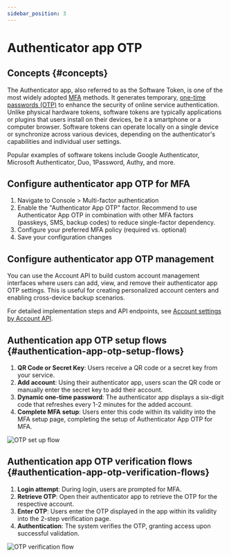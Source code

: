 ```yaml
---
sidebar_position: 3
---
```


# Authenticator app OTP

## Concepts \{#concepts}

The Authenticator app, also referred to as the Software Token, is one of the most widely adopted [MFA](https://auth.wiki/mfa) methods. It generates temporary, [one-time passwords (OTP)](https://auth.wiki/otp) to enhance the security of online service authentication. Unlike physical hardware tokens, software tokens are typically applications or plugins that users install on their devices, be it a smartphone or a computer browser. Software tokens can operate locally on a single device or synchronize across various devices, depending on the authenticator's capabilities and individual user settings.

Popular examples of software tokens include Google Authenticator, Microsoft Authenticator, Duo, 1Password, Authy, and more.

## Configure authenticator app OTP for MFA

1. Navigate to <CloudLink to="/mfa">Console > Multi-factor authentication</CloudLink>
2. Enable the "Authenticator App OTP" factor. Recommend to use Authenticator App OTP in combination with other MFA factors (passkeys, SMS, backup codes) to reduce single-factor dependency.
3. Configure your preferred MFA policy (required vs. optional)
4. Save your configuration changes

## Configure authenticator app OTP management

You can use the Account API to build custom account management interfaces where users can add, view, and remove their authenticator app OTP settings. This is useful for creating personalized account centers and enabling cross-device backup scenarios.

For detailed implementation steps and API endpoints, see [Account settings by Account API](/end-user-flows/account-settings/by-account-api#link-a-new-totp).

## Authentication app OTP setup flows \{#authentication-app-otp-setup-flows}

1. **QR Code or Secret Key**: Users receive a QR code or a secret key from your service.
2. **Add account**: Using their authenticator app, users scan the QR code or manually enter the secret key to add their account.
3. **Dynamic one-time password**: The authenticator app displays a six-digit code that refreshes every 1-2 minutes for the added account.
4. **Complete MFA setup**: Users enter this code within its validity into the MFA setup page, completing the setup of Authenticator App OTP for MFA.

<img src="/img/assets/otp-set-up-flow.png" alt="OTP set up flow" />

## Authentication app OTP verification flows \{#authentication-app-otp-verification-flows}

1. **Login attempt**: During login, users are prompted for MFA.
2. **Retrieve OTP**: Open their authenticator app to retrieve the OTP for the respective account.
3. **Enter OTP**: Users enter the OTP displayed in the app within its validity into the 2-step verification page.
4. **Authentication**: The system verifies the OTP, granting access upon successful validation.

<img src="/img/assets/otp-verification-flow.png" alt="OTP verification flow" />
